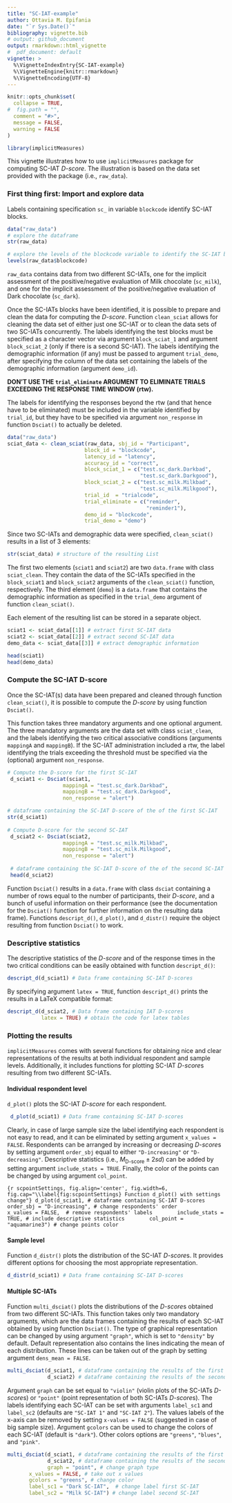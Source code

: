 ```yaml
---
title: "SC-IAT-example"
author: Ottavia M. Epifania
date: "`r Sys.Date()`"
bibliography: vignette.bib
# output: github_document
output: rmarkdown::html_vignette
#  pdf_document: default
vignette: >
  %\VignetteIndexEntry{SC-IAT-example}
  %\VignetteEngine{knitr::rmarkdown}
  %\VignetteEncoding{UTF-8}
---
```


```r
knitr::opts_chunk$set(
  collapse = TRUE,
#  fig.path = "",
  comment = "#>",
  message = FALSE,
  warning = FALSE
)
```

```r
library(implicitMeasures)
```

This vignette illustrates how to use `implicitMeasures` package for computing SC-IAT *D-score*. The illustration is based on the data set provided with the package (i.e., `raw_data`). 

### First thing first: Import and explore data

Labels containing specification `sc_` in variable `blockcode` identify SC-IAT blocks.

```r
data("raw_data")
# explore the dataframe
str(raw_data)

# explore the levels of the blockcode variable to identify the SC-IAT blocks
levels(raw_data$blockcode)
```

`raw_data` contains data from two different SC-IATs, one for the implicit assessment of the positive/negative evaluation of Milk chocolate (`sc_milk`), and one for the implicit assessment of the positive/negative evaluation of Dark chocolate (`sc_dark`). 

Once the SC-IATs blocks have been identified, it is possible to prepare and clean the data for computing the *D-score*. 
Function `clean_sciat` allows for cleaning the data set of either just one SC-IAT or to clean the data sets of two SC-IATs concurrently. The labels identifying the test blocks must be specified as a character vector via argument `block_sciat_1` and argument `block_sciat_2` (only if there is a second SC-IAT). 
The labels identifying the demographic information (if any) must be passed to argument `trial_demo`, after specifying the column of the data set containing the labels of the demographic information (argument `demo_id`).

**DON'T USE THE `trial_eliminate` ARGUMENT TO ELIMINATE TRIALS EXCEEDING THE RESPONSE TIME WINDOW (rtw).**

The labels for identifying the responses beyond the rtw (and that hence have to be eliminated) must be included in the variable identified by `trial_id`, but they have to be specified via argument `non_response` in function `Dsciat()` to actually be deleted.


```r
data("raw_data")
sciat_data <- clean_sciat(raw_data, sbj_id = "Participant",
                         block_id = "blockcode",
                         latency_id = "latency",
                         accuracy_id = "correct",
                         block_sciat_1 = c("test.sc_dark.Darkbad",
                                           "test.sc_dark.Darkgood"),
                         block_sciat_2 = c("test.sc_milk.Milkbad",
                                           "test.sc_milk.Milkgood"),
                         trial_id  = "trialcode",
                         trial_eliminate = c("reminder",
                                             "reminder1"), 
                         demo_id = "blockcode", 
                         trial_demo = "demo")
```


Since two SC-IATs and demographic data were specified, `clean_sciat()` results in a list of 3 elements: 

```r
str(sciat_data) # structure of the resulting List
```

The first two elements (`sciat1` and `sciat2`) are two `data.frame` with class `sciat_clean`. They contain the data of the SC-IATs specified in the `block_sciat1` and `block_sciat2` arguments of the `clean_sciat()` function, respectively. The third element (`demo`) is a `data.frame` that contains the demographic information as specified in the `trial_demo` argument of function `clean_sciat()`. 

Each element of the resulting list can be stored in a separate object. 

```r
sciat1 <- sciat_data[[1]] # extract first SC-IAT data
sciat2 <- sciat_data[[2]] # extract second SC-IAT data
demo_data <- sciat_data[[3]] # extract demographic information

head(sciat1)
head(demo_data)
```

### Compute the SC-IAT D-score

Once the SC-IAT(s) data have been prepared and cleaned through function `clean_sciat()`, it is possible to compute the *D-score* by using function `Dsciat()`. 

This function takes three mandatory arguments and one optional argument. The three mandatory arguments are the data set with class `sciat_clean`, and the labels identifying the two critical associative conditions (arguments `mappingA` and `mappingB`). If the SC-IAT administration included a rtw, the label identifying the trials exceeding the threshold must be specified via the (optional) argument `non_response`.


```r
# Compute the D-score for the first SC-IAT
 d_sciat1 <- Dsciat(sciat1,
                  mappingA = "test.sc_dark.Darkbad",
                  mappingB = "test.sc_dark.Darkgood",
                  non_response = "alert")

# dataframe containing the SC-IAT D-score of the of the first SC-IAT
str(d_sciat1) 
 
# Compute D-score for the second SC-IAT
 d_sciat2 <- Dsciat(sciat2,
                  mappingA = "test.sc_milk.Milkbad",
                  mappingB = "test.sc_milk.Milkgood",
                  non_response = "alert")
 
 # dataframe containing the SC-IAT D-score of the of the second SC-IAT
 head(d_sciat2)

```

Function `Dsciat()` results in a `data.frame` with class `dsciat` containing a number of rows equal to the number of participants, their *D-score*, and a bunch of useful information on their performance (see the documentation for the `Dsciat()` function for further information on the resulting data frame). Functions `descript_d()`, `d_plot()`, and `d_distr()` require the object resulting from function `Dsciat()` to work. 

### Descriptive statistics

The descriptive statistics of the *D-score* and of the response times in the two critical conditions can be easily obtained with function `descript_d()`: 

```r
descript_d(d_sciat1) # Data frame containing SC-IAT D-scores
```


By specifying argument `latex = TRUE`, function `descript_d()` prints the results in a LaTeX compatible format: 

```r
descript_d(d_sciat2, # Data frame containing IAT D-scores
           latex = TRUE) # obtain the code for latex tables
```

### Plotting the results

`implicitMeasures` comes with several functions for obtaining nice and clear representations of the results at both individual respondent and sample levels. Additionally, it includes functions for plotting SC-IAT *D-score*s resulting from two different SC-IATs. 

#### Individual respondent level 

`d_plot()` plots the SC-IAT *D-score* for each respondent. 


```r
 d_plot(d_sciat1) # Data frame containing SC-IAT D-scores
```

Clearly, in case of large sample size the label identifying each respondent is not easy to read, and it can be eliminated by setting argument `x_values = FALSE`. 
Respondents can be arranged by increasing or decreasing *D-score*s by setting argument `order_sbj` equal to either `"D-increasing"` or `"D-decreasing"`. Descriptive statistics (i.e., $M_{\text{D-score}}\pm 2sd$) can be added by setting argument `include_stats = TRUE`. 
Finally, the color of the points can be changed by using argument `col_point`. 

```{r scpointSettings, fig.align='center', fig.width=6, fig.cap="\\label{fig:scpointSettings} Function d_plot() with settings change"}
d_plot(d_sciat1, # dataframe containing SC-IAT D-scores
       order_sbj = "D-increasing", # change respondents' order
       x_values = FALSE,  # remove respondents' labels
       include_stats = TRUE, # include descriptive statistics
       col_point = "aquamarine3") # change points color
```


#### Sample level

Function `d_distr()` plots the distribution of the SC-IAT *D-score*s. It provides different options for choosing the most appropriate representation. 


```r
d_distr(d_sciat1) # Data frame containing SC-IAT D-scores
```


#### Multiple SC-IATs

Function `multi_dsciat()` plots the distributions of the *D-score*s obtained from two different SC-IATs. This function takes only two mandatory arguments, which are the data frames containing the results of each SC-IAT obtained by using function `Dsciat()`. 
The type of graphical representation can be changed by using argument `"graph"`, which is set to `"density" ` by default. Default representation also contains the lines indicating the mean of each distribution. These lines can be taken out of the graph by setting argument `dens_mean = FALSE`. 
 

```r
multi_dsciat(d_sciat1, # dataframe containing the results of the first SC-IAT
             d_sciat2) # dataframe containing the results of the second SC-IAT

```

Argument `graph` can be set equal to `"violin"` (violin plots of the SC-IATs *D-score*s) or `"point"` (point representation of both SC-IATs *D-score*s). 
The labels identifying each SC-IAT can be set with arguments `label_sc1` and `label_sc2` (defaults are `"SC-IAT 1"` and `"SC-IAT 2"`). The values labels of the x-axis can be removed by setting `x-values = FALSE` (suggested in case of big sample size).
Argument `gcolors` can be used to change the colors of each SC-IAT (default is `"dark"`). Other colors options are `"greens"`, `"blues"`, and `"pink"`.


```r
multi_dsciat(d_sciat1, # dataframe containing the results of the first SC-IAT
             d_sciat2, # dataframe containing the results of the second SC-IAT
             graph = "point", # change graph type
       x_values = FALSE, # take out x values
       gcolors = "greens", # change color
       label_sc1 = "Dark SC-IAT",  # change label first SC-IAT
       label_sc2 = "Milk SC-IAT") # change label second SC-IAT
```
